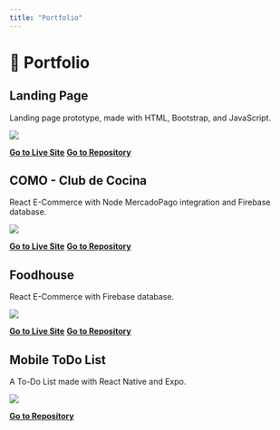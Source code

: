 ---
title: "Portfolio"
---

# 📕 Portfolio

## Landing Page

Landing page prototype, made with HTML, Bootstrap, and JavaScript.

<Image src="/assets/portfolio/dintico.png" />

[**Go to Live Site**](https://dinticolanding.vercel.app)
[**Go to Repository**](https://github.com/diegograssino/dinticolanding)

## COMO - Club de Cocina

React E-Commerce with Node MercadoPago integration and Firebase database.

<Image src="/assets/portfolio/como.png" />

[**Go to Live Site**](https://como.vercel.app)
[**Go to Repository**](https://github.com/diegograssino/como)

## Foodhouse

React E-Commerce with Firebase database.

<Image src="/assets/portfolio/foodhouse.png" />

[**Go to Live Site**](https://coderhouse-project-grassino.vercel.app/)
[**Go to Repository**](https://github.com/diegograssino/coderhouse-project-grassino)

## Mobile ToDo List

A To-Do List made with React Native and Expo.

<Image src="/assets/portfolio/todo-rn.png" />

[**Go to Repository**](https://github.com/diegograssino/todolist-reactnative-grassino)

